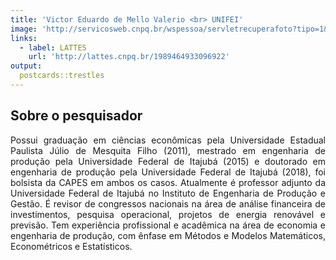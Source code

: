 ```yaml
---
title: 'Victor Eduardo de Mello Valerio <br> UNIFEI'
image: 'http://servicosweb.cnpq.br/wspessoa/servletrecuperafoto?tipo=1&id=K8186028P6'
links:
  - label: LATTES
    url: 'http://lattes.cnpq.br/1989464933096922'
output:
  postcards::trestles
---
```



<div style="text-align: justify">


## Sobre o pesquisador


Possui graduação em ciências econômicas pela Universidade Estadual Paulista Júlio de Mesquita Filho 
(2011), mestrado em engenharia de produção pela Universidade Federal de Itajubá (2015) e doutorado 
em engenharia de produção pela Universidade Federal de Itajubá (2018), foi bolsista da CAPES em 
ambos os casos. Atualmente é professor adjunto da Universidade Federal de Itajubá no Instituto de 
Engenharia de Produção e Gestão. É revisor de congressos nacionais na área de análise financeira de 
investimentos, pesquisa operacional, projetos de energia renovável e previsão. Tem experiência 
profissional e acadêmica na área de economia e engenharia de produção, com ênfase em Métodos e
Modelos Matemáticos, Econométricos e Estatísticos.

